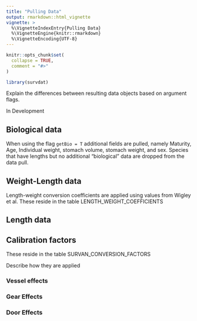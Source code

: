 ```yaml
---
title: "Pulling Data"
output: rmarkdown::html_vignette
vignette: >
  %\VignetteIndexEntry{Pulling Data}
  %\VignetteEngine{knitr::rmarkdown}
  %\VignetteEncoding{UTF-8}
---
```


```r
knitr::opts_chunk$set(
  collapse = TRUE,
  comment = "#>"
)
```

```r
library(survdat)
```

Explain the differences between resulting data objects based on argument flags.

In Development


## Biological data

When using the flag `getBio = T` additional fields are pulled, namely Maturity, Age, Individual weight, stomach volume, stomach weight, and sex. Species that have lengths but no additional "biological" data are dropped from the data pull.

## Weight-Length data

Length-weight conversion coefficients are applied using values from Wigley et al. These reside in the table LENGTH_WEIGHT_COEFFICIENTS

## Length data

## Calibration factors

These reside in the table SURVAN_CONVERSION_FACTORS

Describe how they are applied

### Vessel effects

### Gear Effects

### Door Effects

